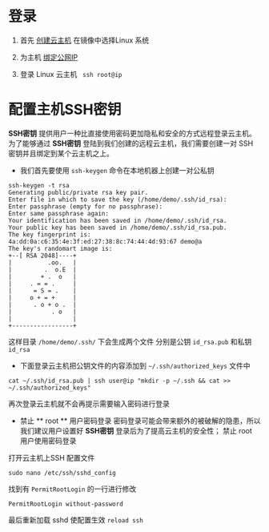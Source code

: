 # 登录
1. 首先 [创建云主机](/evm/manual/4005/create-a-cloud-host) 在镜像中选择Linux 系统

2. 为主机 [绑定公网IP](/evm/manual/4008/manage-cloud-host#bind_ip)

3. 登录 Linux 云主机 ``` ssh root@ip``` 
    
# 配置主机SSH密钥

**SSH密钥** 提供用户一种比直接使用密码更加隐私和安全的方式远程登录云主机。
为了能够通过 **SSH密钥** 登陆到我们创建的远程云主机，我们需要创建一对 SSH 密钥并且绑定到某个云主机之上。
 
- 我们首先要使用 ```ssh-keygen``` 命令在本地机器上创建一对公私钥

```
ssh-keygen -t rsa
Generating public/private rsa key pair.
Enter file in which to save the key (/home/demo/.ssh/id_rsa): 
Enter passphrase (empty for no passphrase): 
Enter same passphrase again: 
Your identification has been saved in /home/demo/.ssh/id_rsa.
Your public key has been saved in /home/demo/.ssh/id_rsa.pub.
The key fingerprint is:
4a:dd:0a:c6:35:4e:3f:ed:27:38:8c:74:44:4d:93:67 demo@a
The key's randomart image is:
+--[ RSA 2048]----+
|          .oo.   |
|         .  o.E  |
|        + .  o   |
|     . = = .     |
|      = S = .    |
|     o + = +     |
|      . o + o .  |
|           . o   |
|                 |
+-----------------+

```
这样目录 ``` /home/demo/.ssh/ ``` 下会生成两个文件
分别是公钥 ``` id_rsa.pub ``` 和私钥 ``` id_rsa ```

- 下面登录云主机把公钥文件的内容添加到 ``` ~/.ssh/authorized_keys ``` 文件中

```
cat ~/.ssh/id_rsa.pub | ssh user@ip "mkdir -p ~/.ssh && cat >>  ~/.ssh/authorized_keys"
```
再次登录云主机就不会再提示需要输入密码进行登录

- 禁止 ** root ** 用户密码登录
密码登录可能会带来额外的被破解的隐患，所以我们建议用户设置好 **SSH密钥** 登录后为了提高云主机的安全性；
禁止 root 用户使用密码登录

打开云主机上SSH 配置文件

```
sudo nano /etc/ssh/sshd_config
```

找到有 ```PermitRootLogin``` 的一行进行修改
```
PermitRootLogin without-password
```

最后重新加载 sshd 使配置生效
``` reload ssh ``` 
